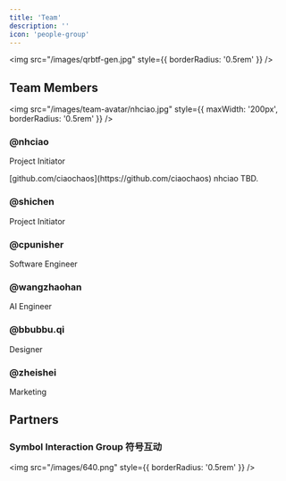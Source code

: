 ```yaml
---
title: 'Team'
description: ''
icon: 'people-group'
---
```



<img src="/images/qrbtf-gen.jpg" style={{ borderRadius: '0.5rem' }} />

## Team Members



<img src="/images/team-avatar/nhciao.jpg" style={{ maxWidth: '200px', borderRadius: '0.5rem' }} />

### @nhciao

Project Initiator

<AccordionGroup>
    <Accordion title="Github">
        [github.com/ciaochaos](https://github.com/ciaochaos)
    </Accordion>
    <Accordion title="WeChat">
        nhciao
    </Accordion>
    <Accordion title="WeChat Media Press">
        TBD.
    </Accordion>
</AccordionGroup>


### @shichen

Project Initiator


### @cpunisher

Software Engineer


### @wangzhaohan

AI Engineer


### @bbubbu.qi

Designer


### @zheishei

Marketing


## Partners


### Symbol Interaction Group 符号互动

<img src="/images/640.png" style={{ borderRadius: '0.5rem' }} />